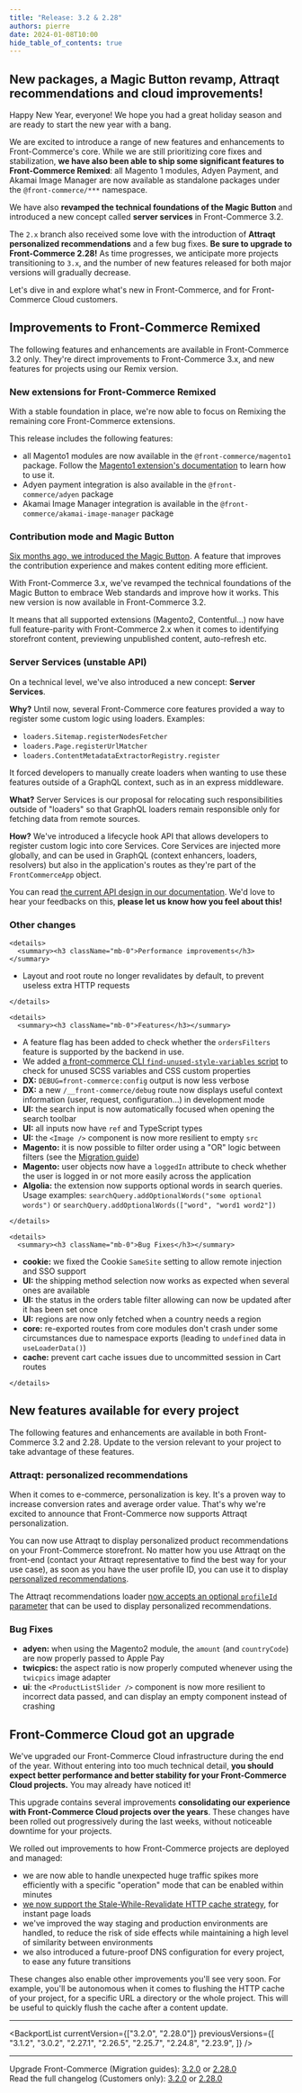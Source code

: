 ```yaml
---
title: "Release: 3.2 & 2.28"
authors: pierre
date: 2024-01-08T10:00
hide_table_of_contents: true
---
```


## New packages, a Magic Button revamp, Attraqt recommendations and cloud improvements!

Happy New Year, everyone! We hope you had a great holiday season and are ready
to start the new year with a bang.

We are excited to introduce a range of new features and enhancements to
Front-Commerce's core. While we are still prioritizing core fixes and
stabilization, **we have also been able to ship some significant features to
Front-Commerce Remixed**: all Magento 1 modules, Adyen Payment, and Akamai Image
Manager are now available as standalone packages under the `@front-commerce/***`
namespace.

We have also **revamped the technical foundations of the Magic Button** and
introduced a new concept called **server services** in Front-Commerce 3.2.

The `2.x` branch also received some love with the introduction of **Attraqt
personalized recommendations** and a few bug fixes. **Be sure to upgrade to
Front-Commerce 2.28!** As time progresses, we anticipate more projects
transitioning to `3.x`, and the number of new features released for both major
versions will gradually decrease.

Let's dive in and explore what's new in Front-Commerce, and for Front-Commerce
Cloud customers.

<!-- truncate -->

## Improvements to Front-Commerce Remixed

The following features and enhancements are available in Front-Commerce 3.2
only. They're direct improvements to Front-Commerce 3.x, and new features for
projects using our Remix version.

### New extensions for Front-Commerce Remixed

With a stable foundation in place, we're now able to focus on Remixing the
remaining core Front-Commerce extensions.

This release includes the following features:

- all Magento1 modules are now available in the `@front-commerce/magento1`
  package. Follow the
  [Magento1 extension's documentation](/docs/3.x/extensions/magento1/) to learn
  how to use it.
- Adyen payment integration is also available in the `@front-commerce/adyen`
  package
- Akamai Image Manager integration is available in the
  `@front-commerce/akamai-image-manager` package

### Contribution mode and Magic Button

[Six months ago, we introduced the Magic Button](/changelog/front-commerce-2.25#empowering-content-contribution-with-the-magic-button).
A feature that improves the contribution experience and makes content editing
more efficient.

With Front-Commerce 3.x, we've revamped the technical foundations of the Magic
Button to embrace Web standards and improve how it works. This new version is
now available in Front-Commerce 3.2.

It means that all supported extensions (Magento2, Contentful…) now have full
feature-parity with Front-Commerce 2.x when it comes to identifying storefront
content, previewing unpublished content, auto-refresh etc.

### Server Services (unstable API)

On a technical level, we've also introduced a new concept: **Server Services**.

**Why?** Until now, several Front-Commerce core features provided a way to
register some custom logic using loaders. Examples:

- `loaders.Sitemap.registerNodesFetcher`
- `loaders.Page.registerUrlMatcher`
- `loaders.ContentMetadataExtractorRegistry.register`

It forced developers to manually create loaders when wanting to use these
features outside of a GraphQL context, such as in an express middleware.

**What?** Server Services is our proposal for relocating such responsibilities
outside of "loaders" so that GraphQL loaders remain responsible only for
fetching data from remote sources.

**How?** We've introduced a lifecycle hook API that allows developers to
register custom logic into core Services. Core Services are injected more
globally, and can be used in GraphQL (context enhancers, loaders, resolvers) but
also in the application's routes as they're part of the `FrontCommerceApp`
object.

You can read
[the current API design in our documentation](/docs/3.x/api-reference/front-commerce-core/defineExtension#unstable_lifecyclehooks).
We'd love to hear your feedbacks on this, **please let us know how you feel
about this!**

### Other changes

```mdx-code-block
<details>
  <summary><h3 className="mb-0">Performance improvements</h3></summary>
```

- Layout and root route no longer revalidates by default, to prevent useless
  extra HTTP requests

```mdx-code-block
</details>
```

```mdx-code-block
<details>
  <summary><h3 className="mb-0">Features</h3></summary>
```

- A feature flag has been added to check whether the `ordersFilters` feature is
  supported by the backend in use.
- We added
  [a front-commerce CLI `find-unused-style-variables` script](/docs/3.x/api-reference/front-commerce-remix/#find-unused-style-variables)
  to check for unused SCSS variables and CSS custom properties
- **DX:** `DEBUG=front-commerce:config` output is now less verbose
- **DX:** a new `/__front-commerce/debug` route now displays useful context
  information (user, request, configuration…) in development mode
- **UI:** the search input is now automatically focused when opening the search
  toolbar
- **UI:** all inputs now have `ref` and TypeScript types
- **UI:** the `<Image />` component is now more resilient to empty `src`
- **Magento:** it is now possible to filter order using a "OR" logic between
  filters (see the
  [Migration guide](/docs/3.x/upgrade/migration-guides/3.1-3.2#order-filters))
- **Magento:** user objects now have a `loggedIn` attribute to check whether the
  user is logged in or not more easily across the application
- **Algolia:** the extension now supports optional words in search queries.
  Usage examples: `searchQuery.addOptionalWords("some optional words")` or
  `searchQuery.addOptionalWords(["word", "word1 word2"])`

```mdx-code-block
</details>
```

```mdx-code-block
<details>
  <summary><h3 className="mb-0">Bug Fixes</h3></summary>
```

- **cookie:** we fixed the Cookie `SameSite` setting to allow remote injection
  and SSO support
- **UI:** the shipping method selection now works as expected when several ones
  are available
- **UI:** the status in the orders table filter allowing can now be updated
  after it has been set once
- **UI:** regions are now only fetched when a country needs a region
- **core:** re-exported routes from core modules don't crash under some
  circumstances due to namespace exports (leading to `undefined` data in
  `useLoaderData()`)
- **cache:** prevent cart cache issues due to uncommitted session in Cart routes

```mdx-code-block
</details>
```

## New features available for every project

The following features and enhancements are available in both Front-Commerce 3.2
and 2.28. Update to the version relevant to your project to take advantage of
these features.

### Attraqt: personalized recommendations

When it comes to e-commerce, personalization is key. It's a proven way to
increase conversion rates and average order value. That's why we're excited to
announce that Front-Commerce now supports Attraqt personalization.

You can now use Attraqt to display personalized product recommendations on your
Front-Commerce storefront. No matter how you use Attraqt on the front-end
(contact your Attraqt representative to find the best way for your use case), as
soon as you have the user profile ID, you can use it to display
[personalized recommendations](https://attraqt.gitbook.io/developer-documentation/xo-recommendations/using-the-recommendations-api#personalised-recommendation).

The Attraqt recommendations loader
[now accepts an optional `profileId` parameter](/docs/2.x/magento2/search-engine#attraqt-recommendations-usage-example)
that can be used to display personalized recommendations.

### Bug Fixes

- **adyen:** when using the Magento2 module, the `amount` (and `countryCode`)
  are now properly passed to Apple Pay
- **twicpics:** the aspect ratio is now properly computed whenever using the
  `twicpics` image adapter
- **ui**: the `<ProductListSlider />` component is now more resilient to
  incorrect data passed, and can display an empty component instead of crashing

## Front-Commerce Cloud got an upgrade

We've upgraded our Front-Commerce Cloud infrastructure during the end of the
year. Without entering into too much technical detail, **you should expect
better performance and better stability for your Front-Commerce Cloud
projects.** You may already have noticed it!

This upgrade contains several improvements **consolidating our experience with
Front-Commerce Cloud projects over the years**. These changes have been rolled
out progressively during the last weeks, without noticeable downtime for your
projects.

We rolled out improvements to how Front-Commerce projects are deployed and
managed:

- we are now able to handle unexpected huge traffic spikes more efficiently with
  a specific "operation" mode that can be enabled within minutes
- [we now support the Stale-While-Revalidate HTTP cache strategy](https://web.dev/articles/stale-while-revalidate?hl=fr),
  for instant page loads
- we've improved the way staging and production environments are handled, to
  reduce the risk of side effects while maintaining a high level of similarity
  between environments
- we also introduced a future-proof DNS configuration for every project, to ease
  any future transitions

These changes also enable other improvements you'll see very soon. For example,
you'll be autonomous when it comes to flushing the HTTP cache of your project,
for a specific URL a directory or the whole project. This will be useful to
quickly flush the cache after a content update.

<hr />

<BackportList
  currentVersion={["3.2.0", "2.28.0"]}
  previousVersions={[
    "3.1.2",
    "3.0.2",
    "2.27.1",
    "2.26.5",
    "2.25.7",
    "2.24.8",
    "2.23.9",
  ]}
/>

<hr />

<ChangelogFooter>

Upgrade Front-Commerce (Migration guides):
[3.2.0](/docs/3.x/upgrade/migration-guides/3.1-3.2) or
[2.28.0](/docs/2.x/appendices/migration-guides#2270---2280)<br /> Read the full
changelog (Customers only):
[3.2.0](https://gitlab.blackswift.cloud/front-commerce/front-commerce/-/releases/3.2.0)
or
[2.28.0](https://gitlab.blackswift.cloud/front-commerce/front-commerce/-/releases/2.28.0)

</ChangelogFooter>
